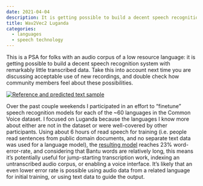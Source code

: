 ```yaml
---
date: 2021-04-04
description: It is getting possible to build a decent speech recognition system with remarkably little transcribed data.
title: Wav2Vec2 Luganda
categories:
  - languages
  - speech technology
---
```


This is a PSA for folks with an audio corpus of a low resource language: it is getting possible to build a decent speech recognition system with remarkably little transcribed data. Take this into account next time you are discussing acceptable use of new recordings, and double check how community members feel about these possibilities.

[![Reference and predicted text sample](colab.png)](https://colab.research.google.com/drive/1XxZ3mJOEXwIn-QH3C23jD_Qpom9aA1vH)

Over the past couple weekends I participated in an effort to "finetune" speech recognition models for each of the \~60 languages in the Common Voice dataset. I focused on Luganda because the languages I know more about either are not in the dataset or were well-covered by other participants. Using about 6 hours of read speech for training (i.e. people read sentences from public domain documents, and no separate text data was used for a language model), the [resulting model](https://huggingface.co/lucio/wav2vec2-large-xlsr-luganda) reaches 23% word-error-rate, and considering that Bantu words are relatively long, this means it's potentially useful for jump-starting transcription work, indexing an untranscribed audio corpus, or enabling a voice interface. It's likely that an even lower error rate is possible using audio data from a related language for initial training, or using text data to guide the output.